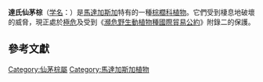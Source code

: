 {{Speciesbox
| status = EN
| status_system = IUCN3.1
| status_ref = {{r|IUCN}}
| taxon = Marojejya darianii
| authority = [[J.Dransf.|J.Dransf.]] & [[N.W.Uhl|N.W.Uhl]], 1984
}}
'''達氏仙茅棕'''（[[学名|学名]]：''{{lang|la|Marojejya darianii}}''）是[[馬達加斯加|馬達加斯加]]特有的一種[[棕櫚科|棕櫚科]][[植物|植物]]。它們受到棲息地破壞的威脅，現正處於[[極危|極危]]及受到《[[瀕危野生動植物種國際貿易公約|瀕危野生動植物種國際貿易公約]]》附錄二的保護。

== 參考文獻 ==
{{reflist|refs=
<ref name=IUCN>Rakotoarinivo, M. & Dransfield, J. 2012. ''Marojejya darianii''. ''The IUCN Red List of Threatened Species'' 2012: e.T38605A2880647. http://dx.doi.org/10.2305/IUCN.UK.2012.RLTS.T38605A2880647.en. Downloaded on 12 December 2018.</ref>
}}

{{taxonbar}}

[[Category:仙茅棕屬|Category:仙茅棕屬]]
[[Category:馬達加斯加植物|Category:馬達加斯加植物]]